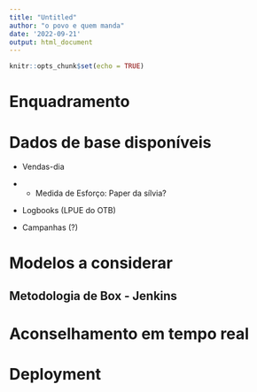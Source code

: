 ```yaml
---
title: "Untitled"
author: "o povo e quem manda"
date: '2022-09-21'
output: html_document
---
```


```r
knitr::opts_chunk$set(echo = TRUE)
```

# Enquadramento

# Dados de base disponíveis

* Vendas-dia

* * Medida de Esforço: Paper da sílvia?

* Logbooks (LPUE do OTB)

* Campanhas (?)


# Modelos a considerar

## Metodologia de Box - Jenkins

# Aconselhamento em tempo real

# Deployment